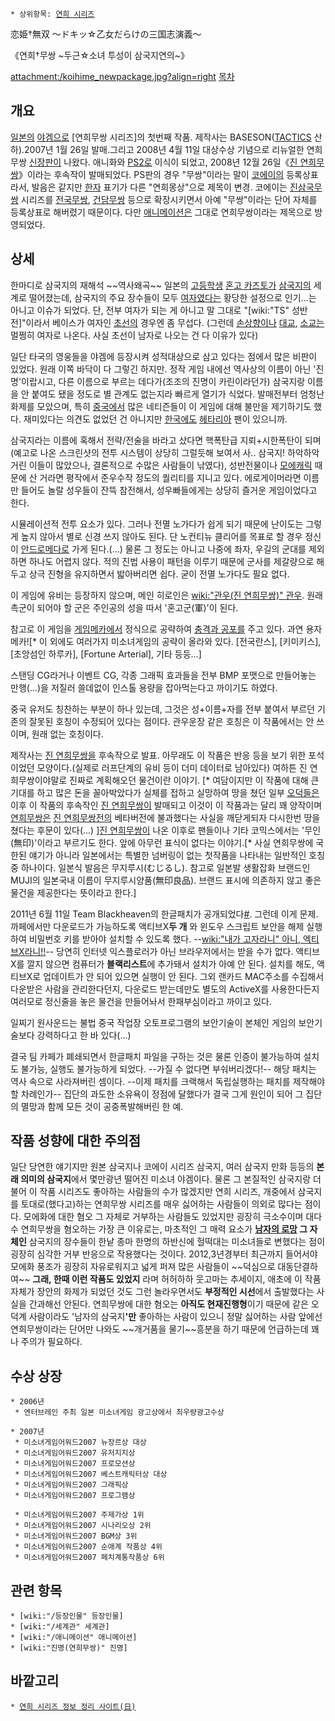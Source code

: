  * 상위항목: [[연희 시리즈]]
恋姫†無双 〜ドキッ☆乙女だらけの三国志演義〜

《연희†무쌍 ~두근☆소녀 투성이 삼국지연의~》


attachment:/koihime_newpackage.jpg?align=right [[목차]]














== 개요 ==
[[일본]]의 [[야겜]]으로 [연희무쌍 시리즈]의 첫번째 작품. 제작사는 BASESON([[TACTICS]] 산하).2007년 1월 26일 발매.그리고 2008년 4월 11일 대상수상 기념으로 리뉴얼한 연희무쌍 [[신장판]]이 나왔다. 애니화와 [[PS2]]로 이식이 되었고, 2008년 12월 26일《[[진 연희무쌍]]》이라는 후속작이 발매되었다. PS판의 경우 "무쌍"이라는 말이 [[코에이]]의 등록상표라서, 발음은 같지만 [[한자]] 표기가 다른 "연희몽상"으로 제목이 변경. 코에이는 [[진삼국무쌍]] 시리즈를 [[전국무쌍]], [[건담무쌍]] 등으로 확장시키면서 아예 "무쌍"이라는 단어 자체를 등록상표로 해버렸기 때문이다. 다만 [[애니메이션]]은 그대로 연희무쌍이라는 제목으로 방영되었다.

== 상세 == 
한마디로 삼국지의 재해석 ~~역사왜곡~~
일본의 [[고등학생]] [[혼고 카즈토]]가 [[삼국지]]의 세계로 떨어졌는데, 삼국지의 주요 장수들이 모두 [[여자]]였다는 황당한 설정으로 인기...는 아니고 이슈가 되었다. 단, 전부 여자가 되는 게 아니고 말 그대로 "[wiki:"TS" 성반전]"이라서 베이스가 여자인 [[초선]]의 경우엔 좀 무섭다. (그런데 [[손상향]]이나 [[대교]], [[소교]]는 멀쩡히 여자로 나온다. 사실 초선이 남자로 나오는 건 다 이유가 있다)

일단 타국의 영웅들을 야겜에 등장시켜 성적대상으로 삼고 있다는 점에서 많은 비판이 있었다. 원래 이쪽 바닥이 다 그렇긴 하지만. 정작 게임 내에선 역사상의 이름이 아닌 '진명'이랍시고, 다른 이름으로 부르는 데다가(조조의 진명이 카린이라던가) 삼국지랑 이름을 안 붙여도 됐을 정도로 별 관계도 없는지라 빠르게 열기가 식었다. 발매전부터 엄청난 화제를 모았으며, 특히 [[중국]]에서 많은 네티즌들이 이 게임에 대해 불만을 제기하기도 했다. 재미있다는 의견도 없었던 건 아니지만 [[한국]]에도 [[헤타리아]] 팬이 있으니까.

삼국지라는 이름에 혹해서 전략/전술을 바라고 샀다면 핵폭탄급 지뢰+시한폭탄이 되며 (예고로 나온 스크린샷의 전투 시스템이 상당히 그럴듯해 보여서 사.. 삼국지! 하악하악 거린 이들이 많았으나, 결론적으로 수많은 사람들이 낚였다), 성반전물이나 [[모에]]캐릭 때문에 산 거라면 평작에서 준우수작 정도의 퀄리티를 지니고 있다. 에로게이머라면 이름만 들어도 놀랄 성우들이 잔뜩 참전해서, 성우빠들에게는 상당히 즐거운 게임이었다고 한다.

시뮬레이션적 전투 요소가 있다. 그러나 전멸 노가다가 쉽게 되기 때문에 난이도는 그렇게 높지 않아서 별로 신경 쓰지 않아도 된다. 단 노컨티뉴 클리어를 목표로 할 경우 정신이 [[안드로메다]]로 가게 된다.(…) 물론 그 정도는 아니고 나중에 좌자, 우길의 군대를 제외하면 하나도 어렵지 않다. 적의 진법 사용이 패턴을 이루기 때문에 군사를 제갈량으로 해두고 상극 진형을 유지하면서 밟아버리면 쉽다. 굳이 전멸 노가다도 필요 없다.

이 게임에 유비는 등장하지 않으며, 메인 히로인은 [[wiki:"관우(진 연희무쌍)" 관우]]. 원래 촉군이 되어야 할 군은 주인공의 성을 따서 '혼고군(軍)'이 된다.

참고로 이 게임을 [[게임메카]]에서 정식으로 공략하여 [[충격과 공포]]를 주고 있다. 과연 용자메카![* 이 외에도 여러가지 미소녀게임의 공략이 올라와 있다. [전국란스], [키미키스], [초앙섬인 하루카], [Fortune Arterial], 기타 등등...]

스탠딩 CG라거나 이벤트 CG, 각종 그래픽 효과들을 전부 BMP 포맷으로 만들어놓는 만행(…)을 저질러 쓸데없이 인스톨 용량을 잡아먹는다고 까이기도 하였다.

중국 유저도 칭찬하는 부분이 하나 있는데, 그것은 성+이름+자를 전부 붙여서 부르던 기존의 잘못된 호칭이 수정되어 있다는 점이다. 관우운장 같은 호칭은 이 작품에서는 안 쓰이며, 원래 없는 호칭이다.

제작사는 [[진 연희무쌍]]을 후속작으로 발표. 아무래도 이 작품은 반응 등을 보기 위한 포석이었던 모양이다.(실제로 러프단계의 유비 등이 더미 데이터로 남아있다) 여하튼 진 연희무쌍이야말로 진짜로 계획해오던 물건이란 이야기. [* 여담이지만 이 작품에 대해 큰 기대를 하고 많은 돈을 꼴아박았다가 실체를 접하고 실망하여 땅을 쳤던 일부 [[오덕]]들은 이후 이 작품의 후속작인 [[진 연희무쌍]]이 발매되고 이것이 이 작품과는 달리 꽤 양작이며 [[연희무쌍]]은 [[진 연희무쌍]]전의 베타버전에 불과했다는 사실을 깨닫게되자 다시한번 땅을 쳤다는 후문이 있다(...) ][[진 연희무쌍]]이 나온 이후로 팬들이나 기타 코믹스에서는 '무인(無印)'이라고 부르기도 한다. 앞에 아무런 표식이 없다는 이야기.[* 사실 연희무쌍에 국한된 얘기가 아니라 일본에서는 특별한 넘버링이 없는 첫작품을 나타내는 일반적인 호칭 중 하나이다. 일본식 발음은 무지루시(むじるし). 참고로 일본발 생활잡화 브랜드인 MUJI의 일본국내 이름이 무지루시양품(無印良品). 브랜드 표시에 의존하지 않고 좋은 물건을 제공한다는 뜻이라고 한다.]

2011년 6월 11일 Team Blackheaven의 한글패치가 공개되었다[http://cafe.naver.com/teambh.cafe #].
그런데 이게 문제. 까페에서만 다운로드가 가능하도록 액티브X''' 두 개''' 와 윈도우 스크립트 보안을 해제 실행하여 비밀번호 키를 받아야 설치할 수 있도록 했다. --[[wiki:"내가 고자라니" 아니, 엑티브X라니!!]]-- 당연히 인터넷 익스플로러가 아닌 브라우저에서는 받을 수가 없다. 액티브X를 깔지 않으면 컴퓨터가 '''블랙리스트'''에 추가돼서 설치가 아예 안 된다. 설치를 해도, 액티브X로 업데이트가 안 되어 있으면 실행이 안 된다. 그외 랜카드 MAC주소를 수집해서 다운받은 사람을 관리한다던지, 다운로드 받는데만도 별도의 ActiveX를 사용한다든지 여러모로 정신줄을 놓은 물건을 만들어놔서 한패부심이라고 까이고 있다.

일찌기 원사운드는 불법 중국 작업장 오토프로그램의 보안기술이 본체인 게임의 보안기술보다 강력하다고 한 바 있다(...)

결국 팀 카페가 폐쇄되면서 한글패치 파일을 구하는 것은 물론 인증이 불가능하여 설치도 불가능, 실행도 불가능하게 되었다. --가질 수 없다면 부숴버리겠다!-- 해당 패치는 역사 속으로 사라져버린 셈이다. --이제 패치를 크랙해서 독립실행하는 패치를 제작해야 할 차례인가-- 집단의 과도한 소유욕이 정점에 달했다가 결국 그게 원인이 되어 그 집단의 멸망과 함께 모든 것이 공중폭발해버린 한 예.

== 작품 성향에 대한 주의점 ==
일단 당연한 얘기지만 원본 삼국지나 코에이 시리즈 삼국지, 여러 삼국지 만화 등등의 '''본래 의미의 삼국지'''에서 몇만광년 떨어진 미소녀 야겜이다. 물론 그 본질적인 삼국지랑 더불어 이 작품 시리즈도 좋아하는 사람들의 수가 많겠지만 연희 시리즈, 개중에서 삼국지를 토대로(했다고)하는 연희무쌍 시리즈를 매우 싫어하는 사람들이 의외로 많다는 점이다. 모에화에 대한 혐오 그 자체로 거부하는 사람들도 있었지만 굉장히 극소수이며 대다수 연희무쌍을 혐오하는 가장 큰 이유로는, 마초적인 그 매력 요소가 '''[[남자의 로망]] 그 자체인''' 삼국지의 장수들이 한낱 종마 한명의 하반신에 헐떡대는 미소녀들로 변했다는 점이 굉장히 심각한 거부 반응으로 작용했다는 것이다. 2012,3년경부터 최근까지 들어서야 모에화 풍조가 굉장히 자유로워지고 넓게 퍼져 많은 사람들이 ~~덕심으로 대동단결하여~~ '''그래, 한때 이런 작품도 있었지''' 라며 허허하하 웃고마는 추세이지, 애초에 이 작품 자체가 장안의 화제가 되었던 것도 그런 놀라우면서도 '''부정적인 시선'''에서 출발했다는 사실을 간과해선 안된다. 연희무쌍에 대한 혐오는 '''아직도 현재진행형'''이기 때문에 같은 오덕계 사람이라도 '남자의 삼국지''''만''' 좋아하는 사람이 있으니 정말 싫어하는 사람 앞에선 연희무쌍이라는 단어만 나와도 ~~개거품을 물기~~흥분을 하기 때문에 언급하는데 꽤나 주의가 필요하다.

== 수상 상장 ==
 * 2006년
  * 엔터브레인 주최 일본 미소녀게임 광고상에서 최우량광고수상

 * 2007년
  * 미소녀게임어워드2007 뉴장르상 대상
  * 미소녀게임어워드2007 유저지지상
  * 미소녀게임어워드2007 프로모션상
  * 미소녀게임어워드2007 베스트캐릭터상 대상
  * 미소녀게임어워드2007 그래픽상
  * 미소녀게임어워드2007 프로그램상

  * 미소녀게임어워드2007 주제가상 1위
  * 미소녀게임어워드2007 시나리오상 2위
  * 미소녀게임어워드2007 BGM상 3위
  * 미소녀게임어워드2007 순애계 작품상 4위
  * 미소녀게임어워드2007 페치계통작품상 6위

== 관련 항목 ==
 * [wiki:"/등장인물" 등장인물] 
 * [wiki:"/세계관" 세계관]
 * [wiki:"/애니메이션" 애니메이션]
 * [wiki:"진명(연희무쌍)" 진명]

== 바깥고리 ==
 * [http://koihime.x0.com/ 연희 시리즈 정보 정리 사이트(日)]
